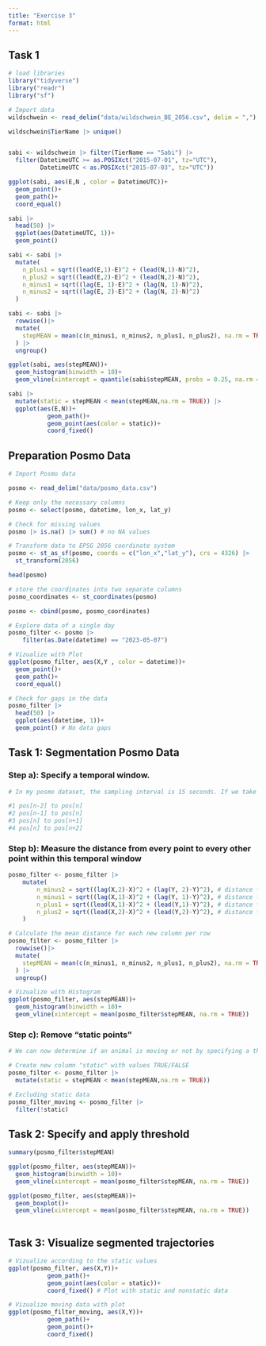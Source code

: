 ```yaml
---
title: "Exercise 3"
format: html
---
```


## Task 1

```r
# load libraries
library("tidyverse")
library("readr")
library("sf")

# Import data
wildschwein <- read_delim("data/wildschwein_BE_2056.csv", delim = ",")

wildschwein$TierName |> unique()


sabi <- wildschwein |> filter(TierName == "Sabi") |> 
  filter(DatetimeUTC >= as.POSIXct("2015-07-01", tz="UTC"), 
         DatetimeUTC < as.POSIXct("2015-07-03", tz="UTC"))

ggplot(sabi, aes(E,N , color = DatetimeUTC))+
  geom_point()+
  geom_path()+
  coord_equal()

sabi |> 
  head(50) |> 
  ggplot(aes(DatetimeUTC, 1))+
  geom_point()

sabi <- sabi |> 
  mutate(
    n_plus1 = sqrt((lead(E,1)-E)^2 + (lead(N,1)-N)^2),
    n_plus2 = sqrt((lead(E,2)-E)^2 + (lead(N,2)-N)^2),
    n_minus1 = sqrt((lag(E, 1)-E)^2 + (lag(N, 1)-N)^2),
    n_minus2 = sqrt((lag(E, 2)-E)^2 + (lag(N, 2)-N)^2)
  )

sabi <- sabi |> 
  rowwise()|> 
  mutate(
    stepMEAN = mean(c(n_minus1, n_minus2, n_plus1, n_plus2), na.rm = TRUE)
  ) |> 
  ungroup()

ggplot(sabi, aes(stepMEAN))+
  geom_histogram(binwidth = 10)+
  geom_vline(xintercept = quantile(sabi$stepMEAN, probs = 0.25, na.rm = TRUE))

sabi |> 
  mutate(static = stepMEAN < mean(stepMEAN,na.rm = TRUE)) |> 
  ggplot(aes(E,N))+
           geom_path()+
           geom_point(aes(color = static))+
           coord_fixed()
```

## Preparation Posmo Data
```r
# Import Posmo data

posmo <- read_delim("data/posmo_data.csv")

# Keep only the necessary columns
posmo <- select(posmo, datetime, lon_x, lat_y)

# Check for missing values
posmo |> is.na() |> sum() # no NA values

# Transform data to EPSG 2056 coordinate system
posmo <- st_as_sf(posmo, coords = c("lon_x","lat_y"), crs = 4326) |>
  st_transform(2056)

head(posmo)

# store the coordinates into two separate columns
posmo_coordinates <- st_coordinates(posmo)

posmo <- cbind(posmo, posmo_coordinates)

# Explore data of a single day
posmo_filter <- posmo |>
    filter(as.Date(datetime) == "2023-05-07")

# Vizualize with Plot
ggplot(posmo_filter, aes(X,Y , color = datetime))+
  geom_point()+
  geom_path()+
  coord_equal()

# Check for gaps in the data
posmo_filter |> 
  head(50) |> 
  ggplot(aes(datetime, 1))+
  geom_point() # No data gaps
```

## Task 1: Segmentation Posmo Data
### Step a): Specify a temporal window. 
```r
# In my posmo dataset, the sampling interval is 15 seconds. If we take a temporal window of 60 seconds, that would mean including 4 fixes per minute. We need to calculate the following Euclidean distances (pos representing single location):

#1 pos[n-2] to pos[n]
#2 pos[n-1] to pos[n]
#3 pos[n] to pos[n+1]
#4 pos[n] to pos[n+2]
```

### Step b): Measure the distance from every point to every other point within this temporal window 
```r
posmo_filter <- posmo_filter |>
    mutate(
        n_minus2 = sqrt((lag(X,2)-X)^2 + (lag(Y, 2)-Y)^2), # distance to pos -30 seconds
        n_minus1 = sqrt((lag(X,1)-X)^2 + (lag(Y, 1)-Y)^2), # distance to pos -15 seconds
        n_plus1 = sqrt((lead(X,1)-X)^2 + (lead(Y,1)-Y)^2), # distance to pos +15 seconds
        n_plus2 = sqrt((lead(X,2)-X)^2 + (lead(Y,2)-Y)^2), # distance to pos +30 seconds
    )

# Calculate the mean distance for each new column per row
posmo_filter <- posmo_filter |> 
  rowwise()|> 
  mutate(
    stepMEAN = mean(c(n_minus1, n_minus2, n_plus1, n_plus2), na.rm = TRUE)
  ) |> 
  ungroup()

# Vizualize with Histogram
ggplot(posmo_filter, aes(stepMEAN))+
  geom_histogram(binwidth = 10)+
  geom_vline(xintercept = mean(posmo_filter$stepMEAN, na.rm = TRUE))

```

### Step c): Remove “static points”
```r
# We can now determine if an animal is moving or not by specifying a threshold distance on stepMean.

# Create new column "static" with values TRUE/FALSE
posmo_filter <- posmo_filter |> 
  mutate(static = stepMEAN < mean(stepMEAN,na.rm = TRUE))

# Excluding static data
posmo_filter_moving <- posmo_filter |>
  filter(!static)
```

## Task 2: Specify and apply threshold 
```r
summary(posmo_filter$stepMEAN)

ggplot(posmo_filter, aes(stepMEAN))+
  geom_histogram(binwidth = 10)+
  geom_vline(xintercept = mean(posmo_filter$stepMEAN, na.rm = TRUE))

ggplot(posmo_filter, aes(stepMEAN))+
  geom_boxplot()+
  geom_vline(xintercept = mean(posmo_filter$stepMEAN, na.rm = TRUE))
  
```


## Task 3: Visualize segmented trajectories
```r
# Vizualize according to the static values  
ggplot(posmo_filter, aes(X,Y))+
           geom_path()+
           geom_point(aes(color = static))+
           coord_fixed() # Plot with static and nonstatic data

# Vizualize moving data with plot
ggplot(posmo_filter_moving, aes(X,Y))+
           geom_path()+
           geom_point()+
           coord_fixed()
```

